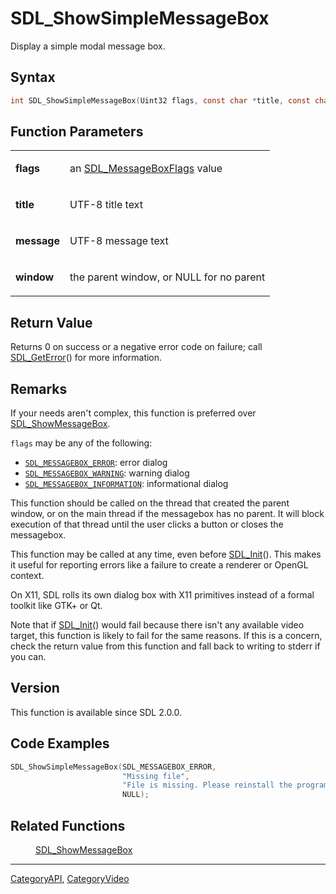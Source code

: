 = SDL_ShowSimpleMessageBox =

Display a simple modal message box.

== Syntax ==

<syntaxhighlight lang='c'>
int SDL_ShowSimpleMessageBox(Uint32 flags, const char *title, const char *message, SDL_Window *window);
</syntaxhighlight>

== Function Parameters ==

{|
|'''flags'''
|an [[SDL_MessageBoxFlags]] value
|-
|'''title'''
|UTF-8 title text
|-
|'''message'''
|UTF-8 message text
|-
|'''window'''
|the parent window, or NULL for no parent
|}

== Return Value ==

Returns 0 on success or a negative error code on failure; call
[[SDL_GetError]]() for more information.

== Remarks ==

If your needs aren't complex, this function is preferred over
[[SDL_ShowMessageBox]].

<code>flags</code> may be any of the following:

* <code>[[SDL_MESSAGEBOX_ERROR]]</code>: error dialog
* <code>[[SDL_MESSAGEBOX_WARNING]]</code>: warning dialog
* <code>[[SDL_MESSAGEBOX_INFORMATION]]</code>: informational dialog

This function should be called on the thread that created the parent
window, or on the main thread if the messagebox has no parent. It will
block execution of that thread until the user clicks a button or closes the
messagebox.

This function may be called at any time, even before [[SDL_Init]](). This
makes it useful for reporting errors like a failure to create a renderer or
OpenGL context.

On X11, SDL rolls its own dialog box with X11 primitives instead of a
formal toolkit like GTK+ or Qt.

Note that if [[SDL_Init]]() would fail because there isn't any available
video target, this function is likely to fail for the same reasons. If this
is a concern, check the return value from this function and fall back to
writing to stderr if you can.

== Version ==

This function is available since SDL 2.0.0.

== Code Examples ==

<syntaxhighlight lang='c++'>
SDL_ShowSimpleMessageBox(SDL_MESSAGEBOX_ERROR,
                         "Missing file",
                         "File is missing. Please reinstall the program.",
                         NULL);
</syntaxhighlight>

== Related Functions ==

:[[SDL_ShowMessageBox]]

----
[[CategoryAPI]], [[CategoryVideo]]


